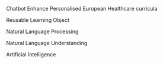 \item[CEPEH] Chatbot Enhance Personalised European Healthcare curricula

\item[RLO] Reusable Learning Object 

\item[NLP] Natural Language Processing

\item[NLU] Natural Language Understanding

\item[A.I] Artificial Intelligence